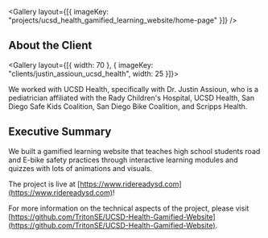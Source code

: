 
<Gallery layout={[{ imageKey: "projects/ucsd_health_gamified_learning_website/home-page" }]} />

## About the Client

<Gallery layout={[{ width: 70 }, { imageKey: "clients/justin_assioun_ucsd_health", width: 25 }]}>

We worked with UCSD Health, specifically with Dr. Justin Assioun, who is a pediatrician affiliated with the Rady Children's Hospital, UCSD Health, San Diego Safe Kids Coalition, San Diego Bike Coalition, and Scripps Health.

</Gallery>

## Executive Summary

We built a gamified learning website that teaches high school students road and E-bike safety practices through interactive learning modules and quizzes with lots of animations and visuals.

The project is live at [https://www.ridereadysd.com](https://www.ridereadysd.com)!

For more information on the technical aspects of the project, please visit [https://github.com/TritonSE/UCSD-Health-Gamified-Website](https://github.com/TritonSE/UCSD-Health-Gamified-Website).
